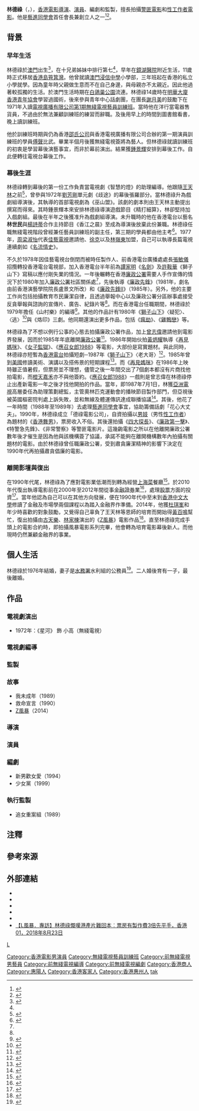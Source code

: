 {{藝人
|姓名 =林德祿
|類型 =導演
|圖片 =<!--建議使用自由版權圖像-->
|圖片尺寸 =
|圖片簡介 =
|本名 =
|羅馬拼音 =Lam Tak Luk
|英文名 =David Lam
|暱稱 = 祿叔
|其他藝名 =
|國籍 = {{BNO}}
|民族 = [[漢族|漢族]]
|籍貫 = [[廣東省|廣東省]][[惠陽市|惠陽市]]
|出生日期 = {{birth date and age|1954|5|5}}<ref>{{cite web |url=http://www.hkfilmdirectors.com/zh-cn/director/lam-david |title=林德祿 LAM David |last= |first= |date= |website= |publisher=香港電影導演大全 |access-date=2019-04-20 |quote= |archive-date=2019-04-20 |archive-url=https://web.archive.org/web/20190420083920/http://www.hkfilmdirectors.com/zh-cn/director/lam-david |dead-url=no }}</ref>
|出生地點 = {{MAC-1951}}
|逝世日期 =
|逝世地點 =
|職業 = 電影導演
|語言 = [[粵語|粵語]]、英語、國語
|教育程度 = 預科<ref name="【林德祿專訪2】小時候到處漂泊 林德祿感激六哥送鹹蛋">{{cite web |url=https://www.mpweekly.com/entertainment/blogger/%e6%b1%aa%e6%9b%bc%e7%8e%b2%ef%bc%8e%e6%9b%bc%e9%8f%a1%e9%a0%ad/20190520-157481 |title=【林德祿專訪2】小時候到處漂泊 林德祿感激六哥送鹹蛋 |last= |first= |date=2019-05-20 |website= |publisher=明周 |access-date=2019-07-12 |quote= |archive-date=2020-08-07 |archive-url=https://web.archive.org/web/20200807174646/https://www.mpweekly.com/entertainment/blogger/%E6%B1%AA%E6%9B%BC%E7%8E%B2%EF%BC%8E%E6%9B%BC%E9%8F%A1%E9%A0%AD/20190520-157481 |dead-url=no }}</ref>
|母校 = [[澳門浸信中學|澳門浸信中學]]小學部
|宗教信仰 =
|配偶 = 曾有一段婚姻{{noteTag|資料出自香港電台第一台廣播節目《守下留情》於2019年4月19日播出的林德祿訪問。}}
|兒女 = 一子{{noteTag|資料出自香港電台第一台廣播節目《守下留情》於2019年4月16日播出的林德祿訪問。}}
|父母 =
|音樂類型 =
|演奏樂器 =
|出道地點 =
|出道作 = 《[[廉政先鋒|廉政先鋒]]》
|出道日期 =
|代表作 = 《[[香港舞男|香港舞男]]》<br>《[[再見媽咪|再見媽咪]]》<br>《[[女子監獄_(香港电影)|女子監獄]]》<br>《[[應召女郎1988|應召女郎1988]]》<br>《[[反貪風暴系列電影|反貪風暴系列電影]]》
|活躍年代 = 1979年至1990年代；2014年至今
|唱片公司 =
|經紀公司 =
|個人工作室 =
|網站 =
|相關團體 =
|獎項 =
|IMDb =0482595
}}

'''林德祿'''（{{lang-en|David Lam Tak Luk}}，{{bd|1954年|5月5日}}），[[香港電影|香港電影]][[導演|導演]]、[[演員|演員]]、編劇和監製，擅長拍攝[[犯罪片|警匪電影]]和[[性工作者|性工作者電影]]。他是[[藝進同學會|藝進同學會]]首任會長兼創立人之一<ref>{{cite news | title=林德祿擬為藝進會 開拍七十二家房客 | url=https://mmis.hkpl.gov.hk/coverpage/-/coverpage/view?_coverpage_WAR_mmisportalportlet_hsf=%E6%9E%97%E5%BE%B7%E7%A5%BF&p_r_p_-1078056564_c=QF757YsWv59H%2FuxqfBwEJBem5XZeFlOv&_coverpage_WAR_mmisportalportlet_o=18&_coverpage_WAR_mmisportalportlet_actual_q=%28%20verbatim_dc.collection%3A%28%22Old%5C%20HK%5C%20Newspapers%22%29%20%29%20AND+%28%20%28%20allTermsMandatory%3A%28true%29%20OR+all_dc.title%3A%28%E6%9E%97%E5%BE%B7%E7%A5%BF%29%20OR+all_dc.creator%3A%28%E6%9E%97%E5%BE%B7%E7%A5%BF%29%20OR+all_dc.contributor%3A%28%E6%9E%97%E5%BE%B7%E7%A5%BF%29%20OR+all_dc.subject%3A%28%E6%9E%97%E5%BE%B7%E7%A5%BF%29%20OR+fulltext%3A%28%E6%9E%97%E5%BE%B7%E7%A5%BF%29%20OR+all_dc.description%3A%28%E6%9E%97%E5%BE%B7%E7%A5%BF%29%20%29%20%29&_coverpage_WAR_mmisportalportlet_sort_field=score&_coverpage_WAR_mmisportalportlet_sort_order=desc | page=16 | publisher=華僑日報 | date=1988-07-10 | accessdate=2021-04-22 | quote= | archive-date=2021-04-28 | archive-url=https://web.archive.org/web/20210428020627/https://mmis.hkpl.gov.hk/coverpage/-/coverpage/view?_coverpage_WAR_mmisportalportlet_hsf=%E6%9E%97%E5%BE%B7%E7%A5%BF&p_r_p_-1078056564_c=QF757YsWv59H%2FuxqfBwEJBem5XZeFlOv&_coverpage_WAR_mmisportalportlet_o=18&_coverpage_WAR_mmisportalportlet_actual_q=%28%20verbatim_dc.collection%3A%28%22Old%5C%20HK%5C%20Newspapers%22%29%20%29%20AND+%28%20%28%20allTermsMandatory%3A%28true%29%20OR+all_dc.title%3A%28%E6%9E%97%E5%BE%B7%E7%A5%BF%29%20OR+all_dc.creator%3A%28%E6%9E%97%E5%BE%B7%E7%A5%BF%29%20OR+all_dc.contributor%3A%28%E6%9E%97%E5%BE%B7%E7%A5%BF%29%20OR+all_dc.subject%3A%28%E6%9E%97%E5%BE%B7%E7%A5%BF%29%20OR+fulltext%3A%28%E6%9E%97%E5%BE%B7%E7%A5%BF%29%20OR+all_dc.description%3A%28%E6%9E%97%E5%BE%B7%E7%A5%BF%29%20%29%20%29&_coverpage_WAR_mmisportalportlet_sort_field=score&_coverpage_WAR_mmisportalportlet_sort_order=desc | dead-url=no }}</ref><ref>{{cite news | title=無線藝訓班組同學會 林德祿當會長 鍾景輝任顧問 | url=https://mmis.hkpl.gov.hk/coverpage/-/coverpage/view?_coverpage_WAR_mmisportalportlet_hsf=%E6%9E%97%E5%BE%B7%E7%A5%BF&_coverpage_WAR_mmisportalportlet_actual_q=%28%20verbatim_dc.collection%3A%28%22Old%5C%20HK%5C%20Newspapers%22%29%20%29%20AND+%28%20%28%20allTermsMandatory%3A%28true%29%20OR+all_dc.title%3A%28%E6%9E%97%E5%BE%B7%E7%A5%BF%29%20OR+all_dc.creator%3A%28%E6%9E%97%E5%BE%B7%E7%A5%BF%29%20OR+all_dc.contributor%3A%28%E6%9E%97%E5%BE%B7%E7%A5%BF%29%20OR+all_dc.subject%3A%28%E6%9E%97%E5%BE%B7%E7%A5%BF%29%20OR+fulltext%3A%28%E6%9E%97%E5%BE%B7%E7%A5%BF%29%20OR+all_dc.description%3A%28%E6%9E%97%E5%BE%B7%E7%A5%BF%29%20%29%20%29&_coverpage_WAR_mmisportalportlet_sort_field=score&p_r_p_-1078056564_c=QF757YsWv59H%2FuxqfBwEJIfdgLFdOt6I&_coverpage_WAR_mmisportalportlet_o=30&_coverpage_WAR_mmisportalportlet_sort_order=desc | page=23 | publisher=華僑日報 | date=1988-07-07 | accessdate=2021-04-22 | quote= | archive-date=2021-04-28 | archive-url=https://web.archive.org/web/20210428044514/https://mmis.hkpl.gov.hk/coverpage/-/coverpage/view?_coverpage_WAR_mmisportalportlet_hsf=%E6%9E%97%E5%BE%B7%E7%A5%BF&p_r_p_-1078056564_c=QF757YsWv59H%2FuxqfBwEJIfdgLFdOt6I&_coverpage_WAR_mmisportalportlet_o=30&_coverpage_WAR_mmisportalportlet_actual_q=%28%20verbatim_dc.collection%3A%28%22Old%5C%20HK%5C%20Newspapers%22%29%20%29%20AND+%28%20%28%20allTermsMandatory%3A%28true%29%20OR+all_dc.title%3A%28%E6%9E%97%E5%BE%B7%E7%A5%BF%29%20OR+all_dc.creator%3A%28%E6%9E%97%E5%BE%B7%E7%A5%BF%29%20OR+all_dc.contributor%3A%28%E6%9E%97%E5%BE%B7%E7%A5%BF%29%20OR+all_dc.subject%3A%28%E6%9E%97%E5%BE%B7%E7%A5%BF%29%20OR+fulltext%3A%28%E6%9E%97%E5%BE%B7%E7%A5%BF%29%20OR+all_dc.description%3A%28%E6%9E%97%E5%BE%B7%E7%A5%BF%29%20%29%20%29&_coverpage_WAR_mmisportalportlet_sort_order=desc&_coverpage_WAR_mmisportalportlet_sort_field=score | dead-url=no }}</ref>。

==背景==
===早年生活===
林德祿於[[澳門|澳門]]出生<ref>{{cite book |author1=香港電影資料館 |title=王天林 |date=2007 |publisher=香港電影資料館 |page=104 |quote=想起在訓練班和電視台的日子，老師的栽培、前輩的指點，一切還是歷歷在目。生於大家庭，我於五十年代在澳門出生，十一歲來香港。|url=}}</ref>，在十兄弟姊妹中排行第七<ref name="【林德祿專訪2】小時候到處漂泊 林德祿感激六哥送鹹蛋" />，早年在[[鏡湖醫院|鏡湖醫院]]附近生活，11歲時正式移居[[香港島|香港島]][[筲箕灣|筲箕灣]]。他曾就讀[[澳門浸信中學|澳門浸信中學]]小學部，三年班起在香港的私立小學就學。因為童年時父親做生意而不在自己身邊，與母親亦不太親近。因此他過著較孤獨的生活。於澳門生活時期在[[白鴿巢公園|白鴿巢公園]]流連。林德祿14歲時在[[明華大廈|明華大廈]][[香港青年協會|香港青年協會]]學習過國術，後來參與青年中心話劇團，在團長[[謝月美|謝月美]]的鼓勵下在1971年入讀[[電視廣播有限公司|電視廣播有限公司]][[無綫電視藝員訓練班|第1期無綫電視藝員訓練班]]。當時他在洋行當電器售貨員，不過由於無法兼顧訓練班的練習而辭職。及後用早上的時間到圖書館看書，晚上讀訓練班。{{noteTag|關於林德祿讀訓練班前職業去向的資料出自香港電台第一台廣播節目《守下留情》於2019年4月16日播出的林德祿訪問。}}

他於訓練班時期與仍為香港[[邵氏公司|邵氏公司]]與香港電視廣播有限公司合辦的第一期演員訓練班的學員[[傅聲|傅聲]]比武。畢業半個月後獲無綫電視簽將為藝人。但林德祿就讀訓練班的初衷是學習幕後演藝事宜，而非於幕前演出。結果獲[[鍾景輝|鍾景輝]]安排到幕後工作。自此便轉往電視台幕後工作。{{noteTag|關於林德祿早年生活、加入無綫電視藝員訓練班經過、轉戰幕後過程與和傅聲比武的資料出自香港電台第一台廣播節目《守下留情》於2019年4月15日播出的林德祿訪問。}}

===幕後生涯===
林德祿轉到幕後的第一份工作負責當電視劇《智慧的燈》的助理編導。他跟隨[[王天林|王天林]]之前<ref>{{cite news | title=王天林四得意弟子 林德祿自認大師兄 | url=https://mmis.hkpl.gov.hk/coverpage/-/coverpage/view?_coverpage_WAR_mmisportalportlet_hsf=%E6%9E%97%E5%BE%B7%E7%A5%BF&_coverpage_WAR_mmisportalportlet_actual_q=%28%20verbatim_dc.collection%3A%28%22Old%5C%20HK%5C%20Newspapers%22%29%20%29%20AND+%28%20%28%20allTermsMandatory%3A%28true%29%20OR+all_dc.title%3A%28%E6%9E%97%E5%BE%B7%E7%A5%BF%29%20OR+all_dc.creator%3A%28%E6%9E%97%E5%BE%B7%E7%A5%BF%29%20OR+all_dc.contributor%3A%28%E6%9E%97%E5%BE%B7%E7%A5%BF%29%20OR+all_dc.subject%3A%28%E6%9E%97%E5%BE%B7%E7%A5%BF%29%20OR+fulltext%3A%28%E6%9E%97%E5%BE%B7%E7%A5%BF%29%20OR+all_dc.description%3A%28%E6%9E%97%E5%BE%B7%E7%A5%BF%29%20%29%20%29&_coverpage_WAR_mmisportalportlet_sort_field=score&p_r_p_-1078056564_c=QF757YsWv5%2BakvA8rFW5EtOZ9npAHkoR&_coverpage_WAR_mmisportalportlet_o=29&_coverpage_WAR_mmisportalportlet_sort_order=desc | page=16 | publisher=華僑日報 | date=1987-12-29 | accessdate=2021-04-22 | quote= | archive-date=2021-04-28 | archive-url=https://web.archive.org/web/20210428052121/https://mmis.hkpl.gov.hk/coverpage/-/coverpage/view?_coverpage_WAR_mmisportalportlet_hsf=%E6%9E%97%E5%BE%B7%E7%A5%BF&_coverpage_WAR_mmisportalportlet_actual_q=(%20verbatim_dc.collection:(%22Old%5C%20HK%5C%20Newspapers%22)%20)%20AND+(%20(%20allTermsMandatory:(true)%20OR+all_dc.title:(%E6%9E%97%E5%BE%B7%E7%A5%BF)%20OR+all_dc.creator:(%E6%9E%97%E5%BE%B7%E7%A5%BF)%20OR+all_dc.contributor:(%E6%9E%97%E5%BE%B7%E7%A5%BF)%20OR+all_dc.subject:(%E6%9E%97%E5%BE%B7%E7%A5%BF)%20OR+fulltext:(%E6%9E%97%E5%BE%B7%E7%A5%BF)%20OR+all_dc.description:(%E6%9E%97%E5%BE%B7%E7%A5%BF)%20)%20)&_coverpage_WAR_mmisportalportlet_sort_field=score&p_r_p_-1078056564_c=QF757YsWv5%2BakvA8rFW5EtOZ9npAHkoR&_coverpage_WAR_mmisportalportlet_o=29&_coverpage_WAR_mmisportalportlet_sort_order=desc | dead-url=no }}</ref>，曾參與1972年[[劉芳剛|劉芳剛]]單元劇《歧途》的幕後張羅部分。當林德祿升為戲劇組導演後，其執導的首部電視劇為《巫山盟》。該劇的劇本則由王天林主動提出撰寫而得來。其時鍾景輝本來安排林德祿導演遊戲節目《精打細算》，林卻堅持加入戲劇組。最後在半年之後獲准升為戲劇組導演。未升職時的他在香港電台以藝名'''林世民'''與[[楊詩蒂|楊詩蒂]]合作主持節目《香江之晨》至成為導演後放棄此份兼職{{noteTag|資料出自香港電台第一台廣播節目《守下留情》於2019年4月15日播出的林德祿訪問。}}。林德祿任職無綫電視階段曾經兼任藝員訓練班的副主任，第三期的學員都由他主考<ref name="聽導演林德祿說港片往事">{{Cite web |url=http://www.nfpeople.com/article/8712 |title=聽導演林德祿說港片往事，南方人物周刊，2018年10月18日 |access-date=2019年4月16日 |archive-date=2019年8月28日 |archive-url=https://web.archive.org/web/20190828164529/http://www.nfpeople.com/article/8712 |dead-url=no }}</ref>。1977年，[[周梁淑怡|周梁淑怡]]代表[[佳藝電視|佳藝電視]]邀請他、[[徐克|徐克]]以及[[林嶺東|林嶺東]]加盟，自己可以執導長篇電視連續劇如《[[名流情史|名流情史]]》。{{noteTag|關於林德祿在幕後工作與加入佳藝電視的資料出自香港電台第一台廣播節目《守下留情》於2019年4月16日播出的林德祿訪問。}}

不久於1978年因佳藝電視台倒閉而被時任製作人、前香港電台廣播處處長[[張敏儀|張敏儀]]招攬轉投香港電台電視部，加入香港電台半年前為[[譚家明|譚家明]]《[[名劍|名劍]]》及[[許鞍華|許鞍華]]《獅子山下》寫稿以應付剛失業的情況。一年後輾轉在香港[[廉政公署_(香港)|廉政公署]]需要人手作宣傳的情況下於1980年加入[[廉政公署_(香港)|廉政公署]]社區關係處<ref name="聽導演林德祿說港片往事" />，先後執導《[[香港廉政公署電視劇集系列|廉政先鋒]]》（1981年，劇名由前香港演藝學院院長盧景文所改）和《[[香港廉政公署電視劇集系列|廉政先鋒II]]》（1985年）。另外，他的主要工作尚包括拍攝教育市民廉潔自律，且透過舉報中心以及廉政公署分區辦事處接受反貪舉報與諮詢的宣傳片、廣告、紀錄片等<ref name="聽導演林德祿說港片往事" />。{{noteTag|關於林德祿在佳藝電視台倒閉後轉投香港電台電視部和廉政公署經過以及盧景文為《廉政先鋒》改名的資料出自香港電台第一台廣播節目《守下留情》於2019年4月17日播出的林德祿訪問。}}而在香港電台任職期間，林德祿於1979年擔任《山村樂》的編導<ref>{{cite web |url=http://podcast.rthk.hk/podcast/item_epi.php?pid=1021&lang=zh-CN&id=70951 |title=第一集「家多一點點」《山村樂》1979年《愛花之人》《兩婆孫》 |last= |first= |date=2016-04-25|website= |publisher=香港電台電視部 |access-date=2019-04-20|quote=}}</ref>。其他的作品計有1980年《[[獅子山下|獅子山下]]》〈疑犯〉、〈逃〉<ref>{{cite web |url=http://app1.rthk.org.hk/php/tvarchivecatalog/episode.php?progid=191&tvcat=3 |title=獅子山下 1978-80 |last= |first= |date= |website= |publisher=香港電台電視節目資料庫 |access-date=2019-04-16|quote=}}</ref>與《烙印》三劇。他同期還演出更多作品，包括《[[瘋劫|瘋劫]]》、《[[雞鴨戀|雞鴨戀]]》等。

林德祿為了不想以例行公事的心態去拍攝廉政公署作品，加上[[曾志偉|曾志偉]]邀請他到電影界發展，因而於1985年年底離開[[廉政公署_(香港)|廉政公署]]<ref>{{cite news | title=﻿林德祿解構「L」玄機 | url=http://www.takungpao.com.hk/life/238148/2018/0815/202784.html | format= | publisher=香港大公報 | date=2018-08-15 | accessdate=2019-04-20 | archive-date=2020-01-09 | archive-url=https://web.archive.org/web/20200109173207/http://www.takungpao.com.hk/life/238148/2018/0815/202784.html | dead-url=no }}</ref>。1986年開始伙拍[[黃炳耀_(編劇)|黃炳耀]]執導《[[再見媽咪|再見媽咪]]》、《[[女子監獄|女子監獄]]》、《[[應召女郎1988|應召女郎1988]]》等電影，大部份是寫實題材。與此同時，林德祿亦短暫為[[香港電台|香港電台]]拍攝短劇─1987年《[[獅子山下|獅子山下]]》〈老大哥〉<ref>{{cite web |url=http://app1.rthk.org.hk/php/tvarchivecatalog/episode.php?progid=194&tvcat=3 |title=獅子山下 1987 |last= |first= |date= |website= |publisher=香港電台電視節目資料庫 |access-date=2019-04-16|quote=}}</ref>。1985年曾到[[美國|美國]]修讀美術、演講以及搭佈景的短期課程<ref>{{cite news | title=林德祿美國再求學 學美術演講搭佈景 | url=https://mmis.hkpl.gov.hk/coverpage/-/coverpage/view?_coverpage_WAR_mmisportalportlet_hsf=%E6%9E%97%E5%BE%B7%E7%A5%BF&_coverpage_WAR_mmisportalportlet_actual_q=%28%20verbatim_dc.collection%3A%28%22Old%5C%20HK%5C%20Newspapers%22%29%20%29%20AND+%28%20%28%20allTermsMandatory%3A%28true%29%20OR+all_dc.title%3A%28%E6%9E%97%E5%BE%B7%E7%A5%BF%29%20OR+all_dc.creator%3A%28%E6%9E%97%E5%BE%B7%E7%A5%BF%29%20OR+all_dc.contributor%3A%28%E6%9E%97%E5%BE%B7%E7%A5%BF%29%20OR+all_dc.subject%3A%28%E6%9E%97%E5%BE%B7%E7%A5%BF%29%20OR+fulltext%3A%28%E6%9E%97%E5%BE%B7%E7%A5%BF%29%20OR+all_dc.description%3A%28%E6%9E%97%E5%BE%B7%E7%A5%BF%29%20%29%20%29&_coverpage_WAR_mmisportalportlet_sort_field=score&p_r_p_-1078056564_c=QF757YsWv5%2FYxWHIw1Z7kVjL9%2B2wVxiT&_coverpage_WAR_mmisportalportlet_o=11&_coverpage_WAR_mmisportalportlet_sort_order=desc | page=15 | publisher=華僑日報 | date=1986-07-26 | accessdate=2021-04-22 | quote= | archive-date=2021-04-28 | archive-url=https://web.archive.org/web/20210428065354/https://mmis.hkpl.gov.hk/coverpage/-/coverpage/view?_coverpage_WAR_mmisportalportlet_hsf=%E6%9E%97%E5%BE%B7%E7%A5%BF&_coverpage_WAR_mmisportalportlet_actual_q=%28%20verbatim_dc.collection%3A%28%22Old%5C%20HK%5C%20Newspapers%22%29%20%29%20AND+%28%20%28%20allTermsMandatory%3A%28true%29%20OR+all_dc.title%3A%28%E6%9E%97%E5%BE%B7%E7%A5%BF%29%20OR+all_dc.creator%3A%28%E6%9E%97%E5%BE%B7%E7%A5%BF%29%20OR+all_dc.contributor%3A%28%E6%9E%97%E5%BE%B7%E7%A5%BF%29%20OR+all_dc.subject%3A%28%E6%9E%97%E5%BE%B7%E7%A5%BF%29%20OR+fulltext%3A%28%E6%9E%97%E5%BE%B7%E7%A5%BF%29%20OR+all_dc.description%3A%28%E6%9E%97%E5%BE%B7%E7%A5%BF%29%20%29%20%29&_coverpage_WAR_mmisportalportlet_sort_field=score&p_r_p_-1078056564_c=QF757YsWv5%2FYxWHIw1Z7kVjL9%2B2wVxiT&_coverpage_WAR_mmisportalportlet_o=11&_coverpage_WAR_mmisportalportlet_sort_order=desc | dead-url=no }}</ref>。而《[[再見媽咪|再見媽咪]]》在1986年上映時雖正值暑假，但票房並不理想，儘管之後一年間交出了7個劇本都沒有片商找他拍電影，而[[橙天嘉禾|橙天嘉禾]]亦不與他簽約。《[[應召女郎1988|應召女郎1988]]》一戲則是曾志偉在林德祿停止出產新電影一年之後才找他開拍的作品。當年，即1987年7月1日，林獲[[亞洲電視|亞洲電視]]高層委任為助理策劃總監，主管奧林匹克運動會的播映節目製作部門，但亞視後被英國樞密院判處上訴失敗，並和無線及體運傳訊達成聯播協議<ref>{{cite news | title=奧運播映籌委宣佈 林德祿出掌製作部 | url=https://mmis.hkpl.gov.hk/coverpage/-/coverpage/view?_coverpage_WAR_mmisportalportlet_hsf=%E6%9E%97%E5%BE%B7%E7%A5%BF&_coverpage_WAR_mmisportalportlet_actual_q=%28%20verbatim_dc.collection%3A%28%22Old%5C%20HK%5C%20Newspapers%22%29%20%29%20AND+%28%20%28%20allTermsMandatory%3A%28true%29%20OR+all_dc.title%3A%28%E6%9E%97%E5%BE%B7%E7%A5%BF%29%20OR+all_dc.creator%3A%28%E6%9E%97%E5%BE%B7%E7%A5%BF%29%20OR+all_dc.contributor%3A%28%E6%9E%97%E5%BE%B7%E7%A5%BF%29%20OR+all_dc.subject%3A%28%E6%9E%97%E5%BE%B7%E7%A5%BF%29%20OR+fulltext%3A%28%E6%9E%97%E5%BE%B7%E7%A5%BF%29%20OR+all_dc.description%3A%28%E6%9E%97%E5%BE%B7%E7%A5%BF%29%20%29%20%29&_coverpage_WAR_mmisportalportlet_sort_field=score&p_r_p_-1078056564_c=QF757YsWv5%2BakvA8rFW5EqL6hboKMkod&_coverpage_WAR_mmisportalportlet_o=16&_coverpage_WAR_mmisportalportlet_sort_order=desc | page=13 | publisher=華僑日報 | date=1987-07-06 | accessdate=2021-04-22 | quote= | archive-date=2021-04-22 | archive-url=https://web.archive.org/web/20210422143039/https://mmis.hkpl.gov.hk/coverpage/-/coverpage/view?_coverpage_WAR_mmisportalportlet_hsf=%E6%9E%97%E5%BE%B7%E7%A5%BF&_coverpage_WAR_mmisportalportlet_actual_q=(%20verbatim_dc.collection:(%22Old%5C%20HK%5C%20Newspapers%22)%20)%20AND+(%20(%20allTermsMandatory:(true)%20OR+all_dc.title:(%E6%9E%97%E5%BE%B7%E7%A5%BF)%20OR+all_dc.creator:(%E6%9E%97%E5%BE%B7%E7%A5%BF)%20OR+all_dc.contributor:(%E6%9E%97%E5%BE%B7%E7%A5%BF)%20OR+all_dc.subject:(%E6%9E%97%E5%BE%B7%E7%A5%BF)%20OR+fulltext:(%E6%9E%97%E5%BE%B7%E7%A5%BF)%20OR+all_dc.description:(%E6%9E%97%E5%BE%B7%E7%A5%BF)%20)%20)&_coverpage_WAR_mmisportalportlet_sort_field=score&p_r_p_-1078056564_c=QF757YsWv5%2BakvA8rFW5EqL6hboKMkod&_coverpage_WAR_mmisportalportlet_o=16&_coverpage_WAR_mmisportalportlet_sort_order=desc | dead-url=no }}</ref>。其後，他花了一年時間（1988年至1989年）去處理[[藝進同學會|藝進同學會]]事宜，協助籌備話劇「花心大丈夫」。{{noteTag|關於林德祿離開廉政公署後到電影界發展的資料出自香港電台第一台廣播節目《守下留情》於2019年4月18日播出的林德祿訪問。}}1990年，林德祿成立「德祿電影公司」，自資拍攝以[[男妓|男妓]]（男性[[性工作者|性工作者]]）為題材的《[[香港舞男|香港舞男]]》，票房收入不俗。其後還拍攝《[[四大探長_(電影)|四大探長]]》、《[[廉政第一擊|廉政第一擊]]》、《特警急先鋒》、《非常警察》等警匪電影片。這幾齣電影之所以在他離開廉政公署數年後才催生是因為他與該機構簽了協議，承諾不能夠在離開機構數年內拍攝有關題材的電影。由於林德祿曾任職廉政公署，受到肅貪廉潔精神的影響下決定在1990年代再拍攝肅貪倡廉的電影。

===離開影壇與復出===
在1990年代尾，林德祿為了應對電影業低潮而到轉為經營[[上海菜|上海菜]]餐廳<ref>{{cite book |author1=中國廣播電視出版社 |title=中國廣播影視 |date=1998 |publisher=中國廣播電視出版社 |page=20 |quote=林德禄開飯館捱過低潮林德祿在電影市場的低潮期轉行經營飲食生意，他投資100多萬元開了一家上海菜館，又在一間美食廣場開了一個小吃攤檔。|url=}}</ref>。於2010年代復出執導電影前在2000年至2012年間從事[[金融|金融]][[證券|證券]]業<ref>{{cite book |author1=香港電影資料館 |title=王天林 |date=2007 |publisher=香港電影資料館 |page=104 |quote=林德祿現已絕跡電影圈，轉行從事金融證券業，但他心裡仍然隱隱感到，退出的決定是愧對恩師的。|url=}}</ref>，處理[[股票|股票]]方面的投資<ref>{{cite web |url=http://www.3weekly.com/common_emag/view_content.php?issue_no=744&pub_id=7&top_id=41&art_id=185170 |title=非常幕後 林德祿出山 |last= |first= |date=2013 |website= |publisher=3週刊   第744期 |access-date=2019-04-20|quote= }}{{Dead link|date=2020年2月 |bot=InternetArchiveBot |fix-attempted=yes }}</ref>。當年他認為自己可以在其他方向發展，便在1990年代中至末到[[香港中文大學|香港中文大學]]修讀了金融及市場學兩個課程以為踏入金融界作準備。2014年，他獲[[杜琪峯|杜琪峯]]和年少時喜歡的對象鼓勵，又覺得自己辜負了王天林等恩師的培育而開始得[[黃百鳴|黃百鳴]]幫忙，復出拍攝由[[古天樂|古天樂]]、[[林家棟|林家棟]]演出的《[[Z風暴|Z風暴]]》電影作品<ref>{{cite news | title=反貪巨制《Z風暴》香港開機 古天樂身陷千億黑金疑雲 | url=http://ent.cntv.cn/2013/12/30/ARTI1388364942939221.shtm | format= | publisher=中國網絡電視台 | date=2013-12-30 | accessdate=2019-04-20}}{{Dead link|date=2019年11月 |bot=InternetArchiveBot |fix-attempted=yes }}</ref>。直至林德祿完成手頭上的電影合約時，即拍攝風暴電影系列完畢，他會轉為培育電影幕後新人。而他現時仍然兼顧金融界的事業。{{noteTag|關於林德祿再拍攝廉政題材電影的因由與經過、減少執導電影、復出拍電影前後去向與拍攝風暴系列電影時的狀態與往後發展的資料出自香港電台第一台廣播節目《守下留情》於2019年4月19日播出的林德祿訪問。}}

==個人生活==
林德祿於1976年結婚，妻子是[[水務署|水務署]]水利組的公務員<ref>{{cite news | title=阿庭證實他已結婚 林德祿竟自認單身 | url=https://mmis.hkpl.gov.hk/coverpage/-/coverpage/view?_coverpage_WAR_mmisportalportlet_hsf=%E6%9E%97%E5%BE%B7%E7%A5%BF&_coverpage_WAR_mmisportalportlet_actual_q=%28%20verbatim_dc.collection%3A%28%22Old%5C%20HK%5C%20Newspapers%22%29%20%29%20AND+%28%20%28%20allTermsMandatory%3A%28true%29%20OR+all_dc.title%3A%28%E6%9E%97%E5%BE%B7%E7%A5%BF%29%20OR+all_dc.creator%3A%28%E6%9E%97%E5%BE%B7%E7%A5%BF%29%20OR+all_dc.contributor%3A%28%E6%9E%97%E5%BE%B7%E7%A5%BF%29%20OR+all_dc.subject%3A%28%E6%9E%97%E5%BE%B7%E7%A5%BF%29%20OR+fulltext%3A%28%E6%9E%97%E5%BE%B7%E7%A5%BF%29%20OR+all_dc.description%3A%28%E6%9E%97%E5%BE%B7%E7%A5%BF%29%20%29%20%29&_coverpage_WAR_mmisportalportlet_sort_field=score&p_r_p_-1078056564_c=QF757YsWv59H%2FuxqfBwEJMG7Sy7ubCGd&_coverpage_WAR_mmisportalportlet_o=19&_coverpage_WAR_mmisportalportlet_sort_order=desc | page=16 | publisher=華僑日報 | date=1988-01-03 | accessdate=2021-04-22 | quote= | archive-date=2021-04-28 | archive-url=https://web.archive.org/web/20210428070404/https://mmis.hkpl.gov.hk/coverpage/-/coverpage/view?_coverpage_WAR_mmisportalportlet_hsf=%E6%9E%97%E5%BE%B7%E7%A5%BF&_coverpage_WAR_mmisportalportlet_actual_q=%28%20verbatim_dc.collection%3A%28%22Old%5C%20HK%5C%20Newspapers%22%29%20%29%20AND+%28%20%28%20allTermsMandatory%3A%28true%29%20OR+all_dc.title%3A%28%E6%9E%97%E5%BE%B7%E7%A5%BF%29%20OR+all_dc.creator%3A%28%E6%9E%97%E5%BE%B7%E7%A5%BF%29%20OR+all_dc.contributor%3A%28%E6%9E%97%E5%BE%B7%E7%A5%BF%29%20OR+all_dc.subject%3A%28%E6%9E%97%E5%BE%B7%E7%A5%BF%29%20OR+fulltext%3A%28%E6%9E%97%E5%BE%B7%E7%A5%BF%29%20OR+all_dc.description%3A%28%E6%9E%97%E5%BE%B7%E7%A5%BF%29%20%29%20%29&_coverpage_WAR_mmisportalportlet_sort_field=score&p_r_p_-1078056564_c=QF757YsWv59H%2FuxqfBwEJMG7Sy7ubCGd&_coverpage_WAR_mmisportalportlet_o=19&_coverpage_WAR_mmisportalportlet_sort_order=desc | dead-url=no }}</ref>。二人婚後育有一子，最後離婚。

==作品==
===電視劇演出===
* 1972年：《星河》 飾 小高（無綫電視）

===電視劇編導===
{{columns-list|2|
* 1974年：《芸娘》（無綫電視）
* 1974年：《香港風情畫》（無綫電視）
* 1974年：《[[乘風破浪_(電視劇)|乘風破浪]]》（無綫電視，兼任編劇）
* 1975年：《巫山盟》（無綫電視）
* 1975年：《紅樓夢》（無綫電視）
* 1976年：《大江南北》（無綫電視）
* 1976年：《[[無花果_(電視劇)|無花果]]》（無綫電視）<ref>{{cite news | title=林德祿搜集初戀故事 向羅卡身上動腦筋 | url=https://mmis.hkpl.gov.hk/coverpage/-/coverpage/view?_coverpage_WAR_mmisportalportlet_hsf=%E6%9E%97%E5%BE%B7%E7%A5%BF&p_r_p_-1078056564_c=QF757YsWv59%2F9WIUSQ5l70fSIaokVHag&_coverpage_WAR_mmisportalportlet_o=0&_coverpage_WAR_mmisportalportlet_actual_q=%28%20verbatim_dc.collection%3A%28%22Old%5C%20HK%5C%20Newspapers%22%29%20%29%20AND+%28%20%28%20allTermsMandatory%3A%28true%29%20OR+all_dc.title%3A%28%E6%9E%97%E5%BE%B7%E7%A5%BF%29%20OR+all_dc.creator%3A%28%E6%9E%97%E5%BE%B7%E7%A5%BF%29%20OR+all_dc.contributor%3A%28%E6%9E%97%E5%BE%B7%E7%A5%BF%29%20OR+all_dc.subject%3A%28%E6%9E%97%E5%BE%B7%E7%A5%BF%29%20OR+fulltext%3A%28%E6%9E%97%E5%BE%B7%E7%A5%BF%29%20OR+all_dc.description%3A%28%E6%9E%97%E5%BE%B7%E7%A5%BF%29%20%29%20%29&_coverpage_WAR_mmisportalportlet_sort_field=score&_coverpage_WAR_mmisportalportlet_sort_order=desc | page=16 | publisher=華僑日報 | date=1976-09-23 | accessdate=2021-04-22 | quote= | archive-date=2021-04-28 | archive-url=https://web.archive.org/web/20210428075239/https://mmis.hkpl.gov.hk/coverpage/-/coverpage/view?_coverpage_WAR_mmisportalportlet_hsf=%E6%9E%97%E5%BE%B7%E7%A5%BF&p_r_p_-1078056564_c=QF757YsWv59%2F9WIUSQ5l70fSIaokVHag&_coverpage_WAR_mmisportalportlet_o=0&_coverpage_WAR_mmisportalportlet_actual_q=%28%20verbatim_dc.collection%3A%28%22Old%5C%20HK%5C%20Newspapers%22%29%20%29%20AND+%28%20%28%20allTermsMandatory%3A%28true%29%20OR+all_dc.title%3A%28%E6%9E%97%E5%BE%B7%E7%A5%BF%29%20OR+all_dc.creator%3A%28%E6%9E%97%E5%BE%B7%E7%A5%BF%29%20OR+all_dc.contributor%3A%28%E6%9E%97%E5%BE%B7%E7%A5%BF%29%20OR+all_dc.subject%3A%28%E6%9E%97%E5%BE%B7%E7%A5%BF%29%20OR+fulltext%3A%28%E6%9E%97%E5%BE%B7%E7%A5%BF%29%20OR+all_dc.description%3A%28%E6%9E%97%E5%BE%B7%E7%A5%BF%29%20%29%20%29&_coverpage_WAR_mmisportalportlet_sort_field=score&_coverpage_WAR_mmisportalportlet_sort_order=desc | dead-url=no }}</ref>
* 1977年：《[[大報復_(電視劇)|大報復]]》（無綫電視）
* 1978年：《[[名流情史|名流情史]]》（佳藝電視）
* 1979年：《山村樂》（香港電台）
* 1980年：《[[獅子山下|獅子山下]]》〈疑犯〉與〈逃〉（香港電台）
* 1980年：《烙印》（香港電台）
* 1987年：《[[獅子山下|獅子山下]]》〈老大哥〉（香港電台）
}}

===監製===
{{columns-list|2|
*我未成年（1989）
*香港舞男（1990）
*雞鴨戀（1991）
*舞男情未了（1992）
*四大探長（1992）
*現代應召女郎（1992）
*廉政第一擊（1993）
*兩廂情願（1993）
*新男歡女愛（1994）
*頭號人物（2001）
}}

===故事===
*我未成年（1989）
*救命宣言（1990）
*[[Z風暴|Z風暴]]（2014）

===導演===
{{columns-list|2|
*[[廉政先鋒|廉政先鋒]]（1981）
*[[廉政先鋒II|廉政先鋒II]]（1985）
*[[再見媽咪|再見媽咪]]（1986）
*[[女子監獄|女子監獄]]（1988）
*[[應召女郎1988|應召女郎1988]]（1988）
*[[我未成年_(電影)|我未成年]]（1989）
*[[香港舞男|香港舞男]]（1990）
*[[救命宣言|救命宣言]]（1990）
*[[現代應召女郎|現代應召女郎]]（1992）
*[[四大探長_(電影)|四大探長]]（1992）
*[[皆大歡喜_(1993年電影)|皆大歡喜]]（1993）
*[[廉政第一擊|廉政第一擊]]（1993）
*[[昨夜長風|昨夜長風]]（1994）
*[[新男歡女愛|新男歡女愛]]（1994）
*[[特警急先鋒|特警急先鋒]]（1995）
*[[非常警察|非常警察]]（1998）
*[[少女黨|少女黨]]（1999）
*[[Z風暴|Z風暴]]（2014）
*[[S風暴|S風暴]]（2016）
*[[L風暴|L風暴]]（2018）
*[[P風暴|P風暴]]（2019）
*[[G風暴|G風暴]]（2021）
}}

===演員===
{{columns-list|2|
*瘋劫（1979）
*夜車（1980）
*偷情先生（1989）
*我未成年（1989）
*勇闖天下（1990）
*藍色霹靂火（1991）
*雞鴨戀（1991）
*雙龍會（1992）
*暴雨驕陽（1994）
*頭號人物（2001）
}}

===編劇===
*新男歡女愛（1994）
*少女黨（1999）

===執行監製===
*追女重案組（1989）

==注釋==
{{noteFoot}}

==參考來源==
{{reflist|2}}

==外部連結==
* {{imdb name|0482595}}{{en}}
* {{Amg name|287442}}
* {{hkmdb name|6208}}
* {{douban people}}
* {{Mtime people|893074}}
* [https://www.hk01.com/%E9%9B%BB%E5%BD%B1/226121/l%E9%A2%A8%E6%9A%B4-%E5%B0%88%E8%A8%AA-%E6%9E%97%E5%BE%B7%E7%A5%BF%E6%85%A8%E5%98%86%E6%B8%AF%E7%94%A2%E7%89%87%E9%9B%A3%E5%9B%9E%E6%9C%AC-%E7%A5%A8%E6%88%BF%E6%9C%89%E8%A3%BD%E4%BD%9C%E8%B2%BB3%E5%80%8D%E5%85%88%E5%B9%B3%E6%89%8B 【L風暴．專訪】林德祿慨嘆港產片難回本︰票房有製作費3倍先平手，香港01，2018年8月23日] {{Wayback|url=https://www.hk01.com/%E9%9B%BB%E5%BD%B1/226121/l%E9%A2%A8%E6%9A%B4-%E5%B0%88%E8%A8%AA-%E6%9E%97%E5%BE%B7%E7%A5%BF%E6%85%A8%E5%98%86%E6%B8%AF%E7%94%A2%E7%89%87%E9%9B%A3%E5%9B%9E%E6%9C%AC-%E7%A5%A8%E6%88%BF%E6%9C%89%E8%A3%BD%E4%BD%9C%E8%B2%BB3%E5%80%8D%E5%85%88%E5%B9%B3%E6%89%8B |date=20201128115800 }}

{{DEFAULTSORT:Lam}}

[[CATEGORY:香港電影導演|L]]
[[Category:香港電影男演員|Category:香港電影男演員]]
[[Category:無綫電視藝員訓練班|Category:無綫電視藝員訓練班]]
[[Category:前無綫電視男藝員|Category:前無綫電視男藝員]]
[[Category:前無綫電視編導|Category:前無綫電視編導]]
[[Category:前無綫電視編劇|Category:前無綫電視編劇]]
[[Category:香港商人|Category:香港商人]]
[[Category:惠陽人|Category:惠陽人]]
[[Category:香港客家人|Category:香港客家人]]
[[Category:香港惠州人|Category:香港惠州人]]
[[Category:林姓|tak]]